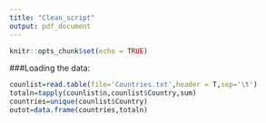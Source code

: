 ```yaml
---
title: "Clean_script"
output: pdf_document
---
```


```r
knitr::opts_chunk$set(echo = TRUE)
```

###Loading the data:
```r
counlist=read.table(file='Countries.txt',header = T,sep='\t')
totaln=tapply(counlist$n,counlist$Country,sum)
countries=unique(counlist$Country)
outot=data.frame(countries,totaln)
```


